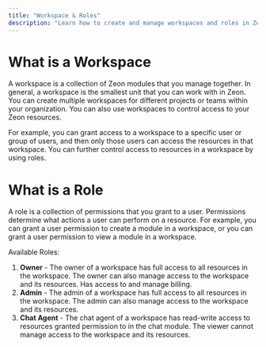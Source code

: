 ```yaml
---
title: "Workspace & Roles"
description: "Learn how to create and manage workspaces and roles in Zeon."
---
```


# What is a Workspace

A workspace is a collection of Zeon modules that you manage together. In general, a workspace is the smallest unit that you can work with in Zeon. You can create multiple workspaces for different projects or teams within your organization. You can also use workspaces to control access to your Zeon resources. 

For example, you can grant access to a workspace to a specific user or group of users, and then only those users can access the resources in that workspace. You can further control access to resources in a workspace by using roles. 

# What is a Role

A role is a collection of permissions that you grant to a user. Permissions determine what actions a user can perform on a resource. For example, you can grant a user permission to create a module in a workspace, or you can grant a user permission to view a module in a workspace.

Available Roles:
1. **Owner** - The owner of a workspace has full access to all resources in the workspace. The owner can also manage access to the workspace and its resources. Has access to and manage billing.
2. **Admin** - The admin of a workspace has full access to all resources in the workspace. The admin can also manage access to the workspace and its resources.
3. **Chat Agent** - The chat agent of a workspace has read-write access to resources granted permission to in the chat module. The viewer cannot manage access to the workspace and its resources.

